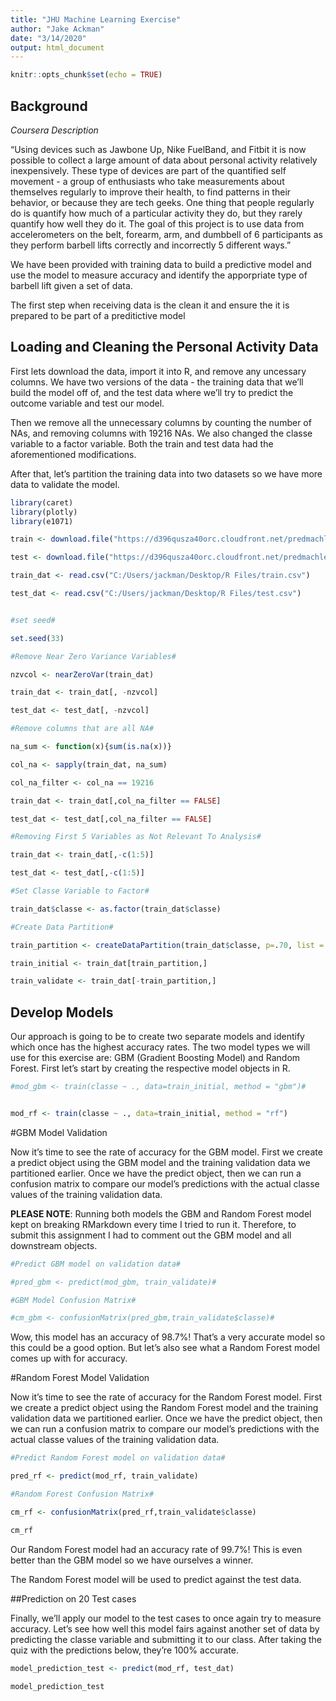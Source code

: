 ```yaml
---
title: "JHU Machine Learning Exercise"
author: "Jake Ackman"
date: "3/14/2020"
output: html_document
---
```


```r
knitr::opts_chunk$set(echo = TRUE)
```

## Background

*Coursera Description*

"Using devices such as Jawbone Up, Nike FuelBand, and Fitbit it is now possible to collect a large amount of data about personal activity relatively inexpensively. These type of devices are part of the quantified self movement - a group of enthusiasts who take measurements about themselves regularly to improve their health, to find patterns in their behavior, or because they are tech geeks. One thing that people regularly do is quantify how much of a particular activity they do, but they rarely quantify how well they do it. The goal of this project is to use data from accelerometers on the belt, forearm, arm, and dumbbell of 6 participants as they perform barbell lifts correctly and incorrectly 5 different ways."

We have been provided with training data to build a predictive model and use the model to measure accuracy and identify the apporpriate type of barbell lift given a set of data.

The first step when receiving data is the clean it and ensure the it is prepared to be part of a preditictive model

## Loading and Cleaning the Personal Activity Data

First lets download the data, import it into R, and remove any uncessary columns. We have two versions of the data - the training data that we'll build the model off of, and the test data where we'll try to predict the outcome variable and test our model.

Then we remove all the unnecessary columns by counting the number of NAs, and removing columns with 19216 NAs. We also changed the classe variable to a factor variable. Both the train and test data had the aforementioned modifications.

After that, let's partition the training data into two datasets so we have more data to validate the model.

```r

library(caret)
library(plotly)
library(e1071)

```

```r


train <- download.file("https://d396qusza40orc.cloudfront.net/predmachlearn/pml-training.csv", destfile = "C:/Users/jackman/Desktop/R Files/train.csv")

test <- download.file("https://d396qusza40orc.cloudfront.net/predmachlearn/pml-testing.csv", destfile = "C:/Users/jackman/Desktop/R Files/test.csv")

train_dat <- read.csv("C:/Users/jackman/Desktop/R Files/train.csv")

test_dat <- read.csv("C:/Users/jackman/Desktop/R Files/test.csv")


#set seed#

set.seed(33)

#Remove Near Zero Variance Variables#

nzvcol <- nearZeroVar(train_dat)

train_dat <- train_dat[, -nzvcol]

test_dat <- test_dat[, -nzvcol]

#Remove columns that are all NA#

na_sum <- function(x){sum(is.na(x))}

col_na <- sapply(train_dat, na_sum)

col_na_filter <- col_na == 19216

train_dat <- train_dat[,col_na_filter == FALSE]

test_dat <- test_dat[,col_na_filter == FALSE]

#Removing First 5 Variables as Not Relevant To Analysis#

train_dat <- train_dat[,-c(1:5)]

test_dat <- test_dat[,-c(1:5)]

#Set Classe Variable to Factor#

train_dat$classe <- as.factor(train_dat$classe)

#Create Data Partition#

train_partition <- createDataPartition(train_dat$classe, p=.70, list = F)

train_initial <- train_dat[train_partition,]

train_validate <- train_dat[-train_partition,]

```

## Develop Models

Our approach is going to be to create two separate models and identify which once has the highest accuracy rates. The two model types we will use for this exercise are: GBM (Gradient Boosting Model) and Random Forest. First let's start by creating the respective model objects in R.

```r
#mod_gbm <- train(classe ~ ., data=train_initial, method = "gbm")#


mod_rf <- train(classe ~ ., data=train_initial, method = "rf")
```

#GBM Model Validation

Now it's time to see the rate of accuracy for the GBM model. First we create a predict object using the GBM model and the training validation data we partitioned earlier. Once we have the predict object, then we can run a confusion matrix to compare our model's predictions with the actual classe values of the training validation data.

**PLEASE NOTE**: Running both models the GBM and Random Forest model kept on breaking RMarkdown every time I tried to run it. Therefore, to submit this assignment I had to comment out the GBM model and all downstream objects.

```r
#Predict GBM model on validation data#

#pred_gbm <- predict(mod_gbm, train_validate)#

#GBM Model Confusion Matrix#

#cm_gbm <- confusionMatrix(pred_gbm,train_validate$classe)#

```

Wow, this model has an accuracy of 98.7%! That's a very accurate model so this could be a good option. But let's also see what a Random Forest model comes up with for accuracy.

#Random Forest Model Validation

Now it's time to see the rate of accuracy for the Random Forest model. First we create a predict object using the Random Forest model and the training validation data we partitioned earlier. Once we have the predict object, then we can run a confusion matrix to compare our model's predictions with the actual classe values of the training validation data.

```r
#Predict Random Forest model on validation data#

pred_rf <- predict(mod_rf, train_validate)

#Random Forest Confusion Matrix#

cm_rf <- confusionMatrix(pred_rf,train_validate$classe)

cm_rf

```

Our Random Forest model had an accuracy rate of 99.7%! This is even better than the GBM model so we have ourselves a winner.

The Random Forest model will be used to predict against the test data.

##Prediction on 20 Test cases

Finally, we'll apply our model to the test cases to once again try to measure accuracy. Let's see how well this model fairs against another set of data by predicting the classe variable and submitting it to our class. After taking the quiz with the predictions below, they're 100% accurate.

```r
model_prediction_test <- predict(mod_rf, test_dat)

model_prediction_test
```

